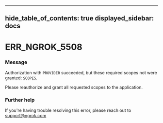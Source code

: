 

---
hide_table_of_contents: true
displayed_sidebar: docs
---


# ERR_NGROK_5508

### Message
Authorization with `PROVIDER` succeeded, but these required scopes not were granted: `SCOPES`.

Please reauthorize and grant all requested scopes to the application.

<ErrorDetails error="err_ngrok_5508" />



### Further help
If you're having trouble resolving this error, please reach out to [support@ngrok.com](mailto:support@ngrok.com?subject=Help%20with%20ERR_NGROK_5508)

